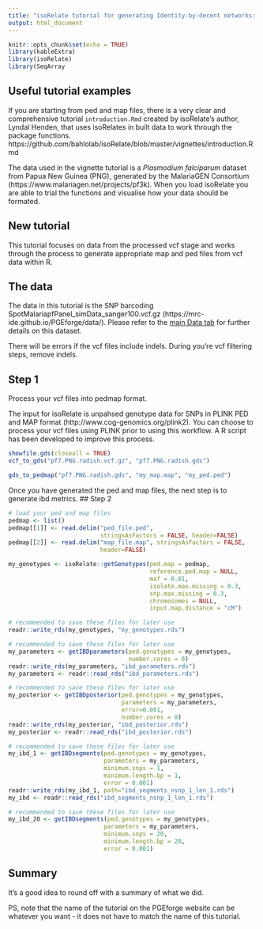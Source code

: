 ```yaml
---
title: "isoRelate tutorial for generating Identity-by-decent networks: vcf to network"
output: html_document
---
```


```r
knitr::opts_chunk$set(echo = TRUE)
library(kableExtra)
library(isoRelate)
library(SeqArray
```

## Useful tutorial examples

If you are starting from ped and map files, there is a very clear and comprehensive tutorial `introduction.Rmd` created by isoRelate's author, Lyndal Henden, that uses isoRelates in built data to work through the package functions.
https://github.com/bahlolab/isoRelate/blob/master/vignettes/introduction.Rmd

The data used in the vignette tutorial is a _Plasmodium falciparum_ dataset from Papua New Guinea (PNG), generated by the MalariaGEN Consortium (https://www.malariagen.net/projects/pf3k). When you load isoRelate you are able to trial the functions and visualise how your data should be formated.

## New tutorial

This tutorial focuses on data from the processed vcf stage and works through the process to generate appropriate map and ped files from vcf data within R.


## The data

The data in this tutorial is the SNP barcoding SpotMalariapfPanel_simData_sanger100.vcf.gz (https://mrc-ide.github.io/PGEforge/data/). Please refer to the [main Data tab](https://mrc-ide.github.io/PGEforge/website_docs/data_description.html) for further details on this dataset.

There will be errors if the vcf files include indels. During you're vcf filtering steps, remove indels.

## Step 1

Process your vcf files into pedmap format.

The input for isoRelate is unpahsed genotype data for SNPs in PLINK PED and MAP format (http://www.cog-genomics.org/plink2). You can choose to process your vcf files using PLINK prior to using this workflow. A R script has been developed to improve this process.



```r
showfile.gds(closeall = TRUE)
vcf_to_gds("pf7.PNG.radish.vcf.gz", "pf7.PNG.radish.gds")  

gds_to_pedmap("pf7.PNG.radish.gds", "my_map.map", "my_ped.ped")

```

Once you have generated the ped and map files, the next step is to generate ibd metrics.
## Step 2

```r
# load your ped and map files 
pedmap <- list()
pedmap[[1]] <- read.delim("ped_file.ped", 
                          stringsAsFactors = FALSE, header=FALSE)
pedmap[[2]] <- read.delim("map_file.map", stringsAsFactors = FALSE,
                          header=FALSE)

my_genotypes <- isoRelate::getGenotypes(ped.map = pedmap,
                                        reference.ped.map = NULL,
                                        maf = 0.01,
                                        isolate.max.missing = 0.3,
                                        snp.max.missing = 0.3,
                                        chromosomes = NULL,
                                        input.map.distance = "cM")

# recommended to save these files for later use
readr::write_rds(my_genotypes, "my_genotypes.rds")

# recommended to save these files for later use
my_parameters <- getIBDparameters(ped.genotypes = my_genotypes,
                                  number.cores = 8)
readr::write_rds(my_parameters, "ibd_parameters.rds")
my_parameters <- readr::read_rds("ibd_parameters.rds")

# recommended to save these files for later use
my_posterior <- getIBDposterior(ped.genotypes = my_genotypes,
                                parameters = my_parameters,
                                error=0.001,
                                number.cores = 8)
readr::write_rds(my_posterior, "ibd_posterior.rds")
my_posterior <- readr::read_rds("ibd_posterior.rds")

# recommended to save these files for later use
my_ibd_1 <- getIBDsegments(ped.genotypes = my_genotypes,
                           parameters = my_parameters,
                           minimum.snps = 1,
                           minimum.length.bp = 1,
                           error = 0.001)
readr::write_rds(my_ibd_1, path="ibd_segments_nsnp_1_len_1.rds")
my_ibd <- readr::read_rds("ibd_segments_nsnp_1_len_1.rds")

# recommended to save these files for later use
my_ibd_20 <- getIBDsegments(ped.genotypes = my_genotypes,
                           parameters = my_parameters,
                           minimum.snps = 20,
                           minimum.length.bp = 20,
                           error = 0.001)

```












## Summary

It's a good idea to round off with a summary of what we did.

PS, note that the name of the tutorial on the PGEforge website can be whatever you want - it does not have to match the name of this tutorial.
